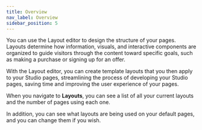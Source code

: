 ```yaml
---
title: Overview
nav_label: Overview
sidebar_position: 5
---
```


You can use the Layout editor to design the structure of your pages. Layouts determine how information, visuals, and interactive components are organized to guide visitors through the content toward specific goals, such as making a purchase or signing up for an offer.

With the Layout editor, you can create template layouts that you then apply to your Studio pages, streamlining the process of developing your Studio pages, saving time and improving the user experience of your pages.

When you navigate to **Layouts**, you can see a list of all your current layouts and the number of pages using each one.

In addition, you can see what layouts are being used on your default pages, and you can change them if you wish.




